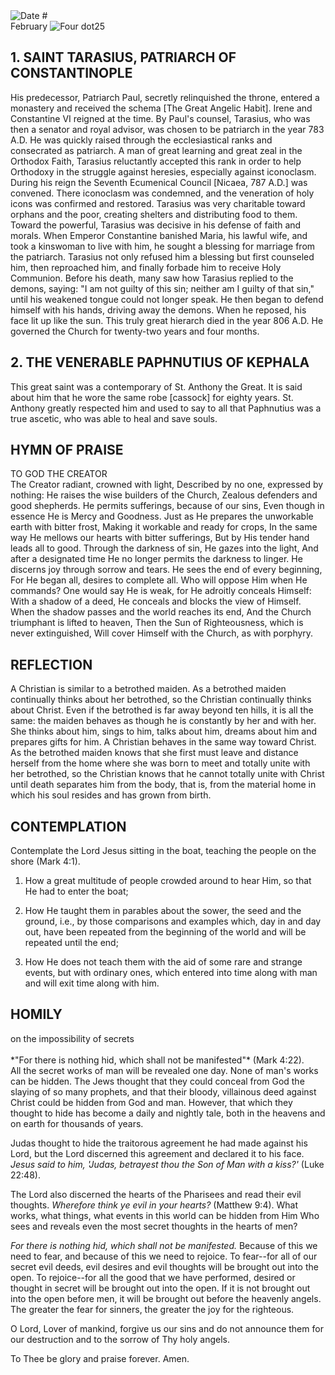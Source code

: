 
<RunningHead />
<Image src="/title-imprint.png" height={50} width={50} alt="Date" className="title-imprint"/>
# <div id="date">February <Image className="four-dot" src="/four-dot.png" height={15} width={15} alt="Four dot" />25</div>

## 1. SAINT TARASIUS, PATRIARCH OF CONSTANTINOPLE

His predecessor, Patriarch Paul, secretly relinquished the throne, entered a monastery and received the schema [The Great Angelic Habit]. Irene and Constantine VI reigned at the time. By Paul's counsel, Tarasius, who was then a senator and royal advisor, was chosen to be patriarch in the year 783 A.D. He was quickly raised through the ecclesiastical ranks and consecrated as patriarch. A man of great learning and great zeal in the Orthodox Faith, Tarasius reluctantly accepted this rank in order to help Orthodoxy in the struggle against heresies, especially against iconoclasm. During his reign the Seventh Ecumenical Council [Nicaea, 787 A.D.] was convened. There iconoclasm was condemned, and the veneration of holy icons was confirmed and restored. Tarasius was very charitable toward orphans and the poor, creating shelters and distributing food to them. Toward the powerful, Tarasius was decisive in his defense of faith and morals. When Emperor Constantine banished Maria, his lawful wife, and took a kinswoman to live with him, he sought a blessing for marriage from the patriarch. Tarasius not only refused him a blessing but first counseled him, then reproached him, and finally forbade him to receive Holy Communion. Before his death, many saw how Tarasius replied to the demons, saying: "I am not guilty of this sin; neither am I guilty of that sin," until his weakened tongue could not longer speak. He then began to defend himself with his hands, driving away the demons. When he reposed, his face lit up like the sun. This truly great hierarch died in the year 806 A.D. He governed the Church for twenty-two years and four months.

## 2. THE VENERABLE PAPHNUTIUS OF KEPHALA

This great saint was a contemporary of St. Anthony the Great. It is said about him that he wore the same robe [cassock] for eighty years. St. Anthony greatly respected him and used to say to all that Paphnutius was a true ascetic, who was able to heal and save souls.


## HYMN OF PRAISE
<div style={{textAlign:'center', color:'crimson', fontWeight:'bold'}}>
TO GOD THE CREATOR
</div>
The Creator radiant, crowned with light,  
Described by no one, expressed by nothing:  
He raises the wise builders of the Church,  
Zealous defenders and good shepherds.  
He permits sufferings, because of our sins,  
Even though in essence He is Mercy and Goodness.  
Just as He prepares the unworkable earth with bitter frost,  
Making it workable and ready for crops,  
In the same way He mellows our hearts with bitter sufferings,  
But by His tender hand leads all to good.  
Through the darkness of sin, He gazes into the light,  
And after a designated time He no longer permits the darkness to linger.  
He discerns joy through sorrow and tears.  
He sees the end of every beginning,  
For He began all, desires to complete all.  
Who will oppose Him when He commands?  
One would say He is weak, for He adroitly conceals Himself:  
With a shadow of a deed, He conceals and blocks the view of Himself.  
When the shadow passes and the world reaches its end,  
And the Church triumphant is lifted to heaven,  
Then the Sun of Righteousness, which is never extinguished,  
Will cover Himself with the Church, as with porphyry.  


## REFLECTION

A Christian is similar to a betrothed maiden. As a betrothed maiden continually thinks about her betrothed, so the Christian continually thinks about Christ. Even if the betrothed is far away beyond ten hills, it is all the same: the maiden behaves as though he is constantly by her and with her. She thinks about him, sings to him, talks about him, dreams about him and prepares gifts for him. A Christian behaves in the same way toward Christ. As the betrothed maiden knows that she first must leave and distance herself from the home where she was born to meet and totally unite with her betrothed, so the Christian knows that he cannot totally unite with Christ until death separates him from the body, that is, from the material home in which his soul resides and has grown from birth.


## CONTEMPLATION

Contemplate the Lord Jesus sitting in the boat, teaching the people on the shore (Mark 4:1).

1. How a great multitude of people crowded around to hear Him, so that He had to enter the boat;

2. How He taught them in parables about the sower, the seed and the ground, i.e., by those comparisons and examples which, day in and day out, have been repeated from the beginning of the world and will be repeated until the end;

3. How He does not teach them with the aid of some rare and strange events, but with ordinary ones, which entered into time along with man and will exit time along with him.


## HOMILY
<div style={{textAlign:'center', color:'crimson', fontWeight:'bold'}}>
on the impossibility of secrets
</div><br />
<div style={{textAlign:'right'}}>
*"For there is nothing hid, which shall not be manifested"* (Mark 4:22).
</div>
All the secret works of man will be revealed one day. None of man's works can be hidden. The Jews thought that they could conceal from God the slaying of so many prophets, and that their bloody, villainous deed against Christ could be hidden from God and man. However, that which they thought to hide has become a daily and nightly tale, both in the heavens and on earth for thousands of years.

Judas thought to hide the traitorous agreement he had made against his Lord, but the Lord discerned this agreement and declared it to his face. *Jesus said to him, 'Judas, betrayest thou the Son of Man with a kiss?'* (Luke 22:48).

The Lord also discerned the hearts of the Pharisees and read their evil thoughts. *Wherefore think ye evil in your hearts?* (Matthew 9:4). What works, what things, what events in this world can be hidden from Him Who sees and reveals even the most secret thoughts in the hearts of men?

*For there is nothing hid, which shall not be manifested.* Because of this we need to fear, and because of this we need to rejoice. To fear--for all of our secret evil deeds, evil desires and evil thoughts will be brought out into the open. To rejoice--for all the good that we have performed, desired or thought in secret will be brought out into the open. If it is not brought out into the open before men, it will be brought out before the heavenly angels. The greater the fear for sinners, the greater the joy for the righteous.

O Lord, Lover of mankind, forgive us our sins and do not announce them for our destruction and to the sorrow of Thy holy angels.

To Thee be glory and praise forever. Amen.